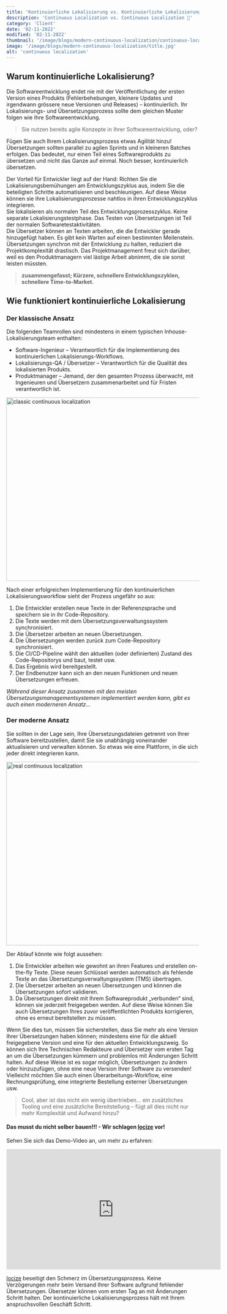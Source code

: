 ```yaml
---
title: 'Kontinuierliche Lokalisierung vs. Kontinuierliche Lokalisierung'
description: 'Continuous Localization vs. Continuous Localization 🤔'
category: 'Client'
date: '02-11-2022'
modified: '02-11-2022'
thumbnail: '/image/blogs/modern-continuous-localization/continuous-localization.jpg'
image: '/image/blogs/modern-continuous-localization/title.jpg'
alt: 'continuous localization'
---
```


## Warum kontinuierliche Lokalisierung?

Die Softwareentwicklung endet nie mit der Veröffentlichung der ersten Version eines Produkts (Fehlerbehebungen, kleinere Updates und irgendwann grössere neue Versionen und Releases) – kontinuierlich. Ihr Lokalisierungs- und Übersetzungsprozess sollte dem gleichen Muster folgen wie Ihre Softwareentwicklung.

>Sie nutzen bereits agile Konzepte in Ihrer Softwareentwicklung, oder?

Fügen Sie auch Ihrem Lokalisierungsprozess etwas Agilität hinzu!
<br />
Übersetzungen sollten parallel zu agilen Sprints und in kleineren Batches erfolgen. Das bedeutet, nur einen Teil eines Softwareprodukts zu übersetzen und nicht das Ganze auf einmal. Noch besser, kontinuierlich übersetzen.

Der Vorteil für Entwickler liegt auf der Hand: Richten Sie die Lokalisierungsbemühungen am Entwicklungszyklus aus, indem Sie die beteiligten Schritte automatisieren und beschleunigen. Auf diese Weise können sie ihre Lokalisierungsprozesse nahtlos in ihren Entwicklungszyklus integrieren.
<br />
Sie lokalisieren als normalen Teil des Entwicklungsprozesszyklus. Keine separate Lokalisierungstestphase. Das Testen von Übersetzungen ist Teil der normalen Softwaretestaktivitäten.
<br />
Die Übersetzer können an Texten arbeiten, die die Entwickler gerade hinzugefügt haben. Es gibt kein Warten auf einen bestimmten Meilenstein.
<br />
Übersetzungen synchron mit der Entwicklung zu halten, reduziert die Projektkomplexität drastisch. Das Projektmanagement freut sich darüber, weil es den Produktmanagern viel lästige Arbeit abnimmt, die sie sonst leisten müssten.

>**zusammengefasst; Kürzere, schnellere Entwicklungszyklen, schnellere Time-to-Market.**


## Wie funktioniert kontinuierliche Lokalisierung

### Der klassische Ansatz

Die folgenden Teamrollen sind mindestens in einem typischen Inhouse-Lokalisierungsteam enthalten:

- Software-Ingenieur – Verantwortlich für die Implementierung des kontinuierlichen Lokalisierungs-Workflows.
- Lokalisierungs-QA / Übersetzer – Verantwortlich für die Qualität des lokalisierten Produkts.
- Produktmanager – Jemand, der den gesamten Prozess überwacht, mit Ingenieuren und Übersetzern zusammenarbeitet und für Fristen verantwortlich ist.

<img alt="classic continuous localization" src="/image/blogs/modern-continuous-localization/classic-continuous-localization.png" width="640" height="480" />

Nach einer erfolgreichen Implementierung für den kontinuierlichen Lokalisierungsworkflow sieht der Prozess ungefähr so aus:

1. Die Entwickler erstellen neue Texte in der Referenzsprache und speichern sie in ihr Code-Repository.
2. Die Texte werden mit dem Übersetzungsverwaltungssystem synchronisiert.
3. Die Übersetzer arbeiten an neuen Übersetzungen.
4. Die Übersetzungen werden zurück zum Code-Repository synchronisiert.
5. Die CI/CD-Pipeline wählt den aktuellen (oder definierten) Zustand des Code-Repositorys und baut, testet usw.
6. Das Ergebnis wird bereitgestellt.
7. Der Endbenutzer kann sich an den neuen Funktionen und neuen Übersetzungen erfreuen.

*Während dieser Ansatz zusammen mit den meisten Übersetzungsmanagementsystemen implementiert werden kann, gibt es auch einen moderneren Ansatz...*

### Der moderne Ansatz

Sie sollten in der Lage sein, Ihre Übersetzungsdateien getrennt von Ihrer Software bereitzustellen, damit Sie sie unabhängig voneinander aktualisieren und verwalten können. So etwas wie eine Plattform, in die sich jeder direkt integrieren kann.

<img alt="real continuous localization" src="/image/blogs/modern-continuous-localization/real-continuous-localization.png" width="640" height="480" />

Der Ablauf könnte wie folgt aussehen:

1. Die Entwickler arbeiten wie gewohnt an ihren Features und erstellen on-the-fly Texte. Diese neuen Schlüssel werden automatisch als fehlende Texte an das Übersetzungsverwaltungssystem (TMS) übertragen.
2. Die Übersetzer arbeiten an neuen Übersetzungen und können die Übersetzungen sofort validieren.
3. Da Übersetzungen direkt mit Ihrem Softwareprodukt „verbunden“ sind, können sie jederzeit freigegeben werden. Auf diese Weise können Sie auch Übersetzungen Ihres zuvor veröffentlichten Produkts korrigieren, ohne es erneut bereitstellen zu müssen.

Wenn Sie dies tun, müssen Sie sicherstellen, dass Sie mehr als eine Version Ihrer Übersetzungen haben können; mindestens eine für die aktuell freigegebene Version und eine für den aktuellen Entwicklungszweig. So können sich Ihre Technischen Redakteure und Übersetzer vom ersten Tag an um die Übersetzungen kümmern und problemlos mit Änderungen Schritt halten. Auf diese Weise ist es sogar möglich, Übersetzungen zu ändern oder hinzuzufügen, ohne eine neue Version Ihrer Software zu versenden!
Vielleicht möchten Sie auch einen Überarbeitungs-Workflow, eine Rechnungsprüfung, eine integrierte Bestellung externer Übersetzungen usw.

>Cool, aber ist das nicht ein wenig übertrieben... ein zusätzliches Tooling und eine zusätzliche Bereitstellung – fügt all dies nicht nur mehr Komplexität und Aufwand hinzu?

#### Das musst du nicht selber bauen!!! - Wir schlagen [locize](https://locize.com) vor!

Sehen Sie sich das Demo-Video an, um mehr zu erfahren:
<iframe width="560" height="315" src="https://www.youtube-nocookie.com/embed/ds-yEEYP1Ks" title="YouTube video player" frameborder="0" allow="accelerometer; autoplay; clipboard-write; encrypted-media; gyroscope; picture-in-picture" allowFullScreen></iframe>

[locize](https://locize.com) beseitigt den Schmerz im Übersetzungsprozess. Keine Verzögerungen mehr beim Versand Ihrer Software aufgrund fehlender Übersetzungen. Übersetzer können vom ersten Tag an mit Änderungen Schritt halten. Der kontinuierliche Lokalisierungsprozess hält mit Ihrem anspruchsvollen Geschäft Schritt.

